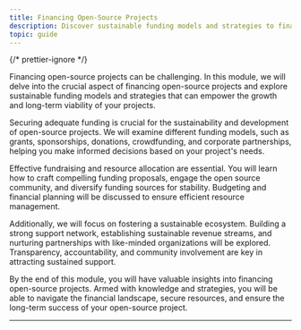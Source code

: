 ```yaml
---
title: Financing Open-Source Projects
description: Discover sustainable funding models and strategies to finance your open-source projects. Empower your project''s growth and long-term viability.
topic: guide
---
```



{/* prettier-ignore */}
<p class="lead">Financing open-source projects can be challenging. In this module, we will delve into the crucial aspect of financing open-source projects and explore sustainable funding models and strategies that can empower the growth and long-term viability of your projects.</p>

Securing adequate funding is crucial for the sustainability and development of open-source projects. We will examine different funding models, such as grants, sponsorships, donations, crowdfunding, and corporate partnerships, helping you make informed decisions based on your project's needs.

Effective fundraising and resource allocation are essential. You will learn how to craft compelling funding proposals, engage the open source community, and diversify funding sources for stability. Budgeting and financial planning will be discussed to ensure efficient resource management.

Additionally, we will focus on fostering a sustainable ecosystem. Building a strong support network, establishing sustainable revenue streams, and nurturing partnerships with like-minded organizations will be explored. Transparency, accountability, and community involvement are key in attracting sustained support.

By the end of this module, you will have valuable insights into financing open-source projects. Armed with knowledge and strategies, you will be able to navigate the financial landscape, secure resources, and ensure the long-term success of your open-source project.

---

<GuideReadingTime />
